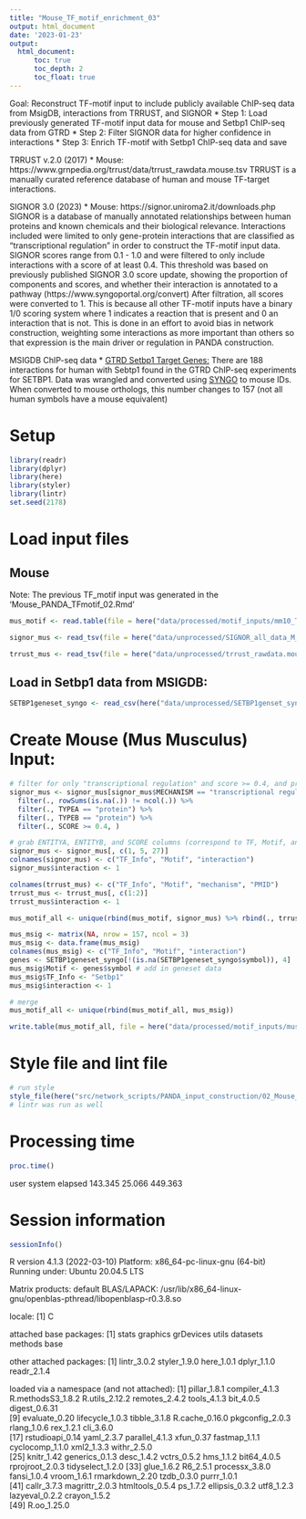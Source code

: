```yaml
---
title: "Mouse_TF_motif_enrichment_03"
output: html_document
date: '2023-01-23'
output:     
  html_document:
      toc: true
      toc_depth: 2
      toc_float: true
---
```


Goal: Reconstruct TF-motif input to include publicly available ChIP-seq data from MsigDB, interactions from TRRUST, and SIGNOR 
* Step 1: Load previously generated TF-motif input data for mouse and Setbp1 ChIP-seq data from GTRD
* Step 2: Filter SIGNOR data for higher confidence in interactions 
* Step 3: Enrich TF-motif with Setbp1 ChIP-seq data and save

TRRUST v.2.0 (2017)
* Mouse: https://www.grnpedia.org/trrust/data/trrust_rawdata.mouse.tsv
TRRUST is a manually curated reference database of human and mouse TF-target interactions. 

SIGNOR 3.0 (2023)
* Mouse: https://signor.uniroma2.it/downloads.php 
SIGNOR is a database of manually annotated relationships between human proteins and known chemicals and their biological relevance. Interactions included were limited to only gene-protein interactions that are classified as "transcriptional regulation" in order to construct the TF-motif input data. SIGNOR scores range from 0.1 - 1.0 and were filtered to only include interactions with a score of at least 0.4. This threshold was based on previously published SIGNOR 3.0 score update, showing the proportion of components and scores, and whether their interaction is annotated to a pathway (https://www.syngoportal.org/convert) After filtration, all scores were converted to 1. This is because all other TF-motif inputs have a binary 1/0 scoring system where 1 indicates a reaction that is present and 0 an interaction that is not. This is done in an effort to avoid bias in network construction, weighting some interactions as more important than others so that expression is the main driver or regulation in PANDA construction. 

MSIGDB ChIP-seq data
* [GTRD Setbp1 Target Genes:](https://www.gsea-msigdb.org/gsea/msigdb/cards/SETBP1_TARGET_GENES.html)
There are 188 interactions for human with Sebtp1 found in the GTRD ChIP-seq experiments for SETBP1. Data was wrangled and converted using [SYNGO](https://www.syngoportal.org/convert) to mouse IDs. When converted to mouse orthologs, this number changes to 157 (not all human symbols have a mouse equivalent)

# Setup
```r
library(readr)
library(dplyr)
library(here)
library(styler)
library(lintr)
set.seed(2178)
```

# Load input files

## Mouse
Note: The previous TF_motif input was generated in the 'Mouse_PANDA_TFmotif_02.Rmd'
```r
mus_motif <- read.table(file = here("data/processed/motif_inputs/mm10_TFmotifs.txt"), sep = "\t") # load in motif data
```

```r
signor_mus <- read_tsv(file = here("data/unprocessed/SIGNOR_all_data_M_musculus_23_01_23.tsv"), col_names = TRUE) # load in motif data
```

```r
trrust_mus <- read_tsv(file = here("data/unprocessed/trrust_rawdata.mouse.tsv"), col_names = "X") # load in motif data
```

## Load in Setbp1 data from MSIGDB:
```r
SETBP1geneset_syngo <- read_csv(here("data/unprocessed/SETBP1genset_syngo.csv"))
```

# Create Mouse (Mus Musculus) Input:
```r
# filter for only "transcriptional regulation" and score >= 0.4, and proteins:
signor_mus <- signor_mus[signor_mus$MECHANISM == "transcriptional regulation", ] %>%
  filter(., rowSums(is.na(.)) != ncol(.)) %>%
  filter(., TYPEA == "protein") %>%
  filter(., TYPEB == "protein") %>%
  filter(., SCORE >= 0.4, )

# grab ENTITYA, ENTITYB, and SCORE columns (correspond to TF, Motif, and Score)
signor_mus <- signor_mus[, c(1, 5, 27)]
colnames(signor_mus) <- c("TF_Info", "Motif", "interaction")
signor_mus$interaction <- 1
```

```r
colnames(trrust_mus) <- c("TF_Info", "Motif", "mechanism", "PMID")
trrust_mus <- trrust_mus[, c(1:2)]
trrust_mus$interaction <- 1
```

```r
mus_motif_all <- unique(rbind(mus_motif, signor_mus) %>% rbind(., trrust_mus))
```

```r
mus_msig <- matrix(NA, nrow = 157, ncol = 3)
mus_msig <- data.frame(mus_msig)
colnames(mus_msig) <- c("TF_Info", "Motif", "interaction")
genes <- SETBP1geneset_syngo[!(is.na(SETBP1geneset_syngo$symbol)), 4]
mus_msig$Motif <- genes$symbol # add in geneset data
mus_msig$TF_Info <- "Setbp1"
mus_msig$interaction <- 1

# merge
mus_motif_all <- unique(rbind(mus_motif_all, mus_msig))
```

```r
write.table(mus_motif_all, file = here("data/processed/motif_inputs/mus_motif_all.txt"), sep = "\t")
```

# Style file and lint file
```r
# run style
style_file(here("src/network_scripts/PANDA_input_construction/02_Mouse_TF_motif_enrichment.Rmd"))
# lintr was run as well
```

# Processing time
```r
proc.time()
```
   user  system elapsed 
143.345  25.066 449.363

# Session information
```r
sessionInfo()
```
R version 4.1.3 (2022-03-10)
Platform: x86_64-pc-linux-gnu (64-bit)
Running under: Ubuntu 20.04.5 LTS

Matrix products: default
BLAS/LAPACK: /usr/lib/x86_64-linux-gnu/openblas-pthread/libopenblasp-r0.3.8.so

locale:
[1] C

attached base packages:
[1] stats     graphics  grDevices utils     datasets  methods   base     

other attached packages:
[1] lintr_3.0.2  styler_1.9.0 here_1.0.1   dplyr_1.1.0  readr_2.1.4 

loaded via a namespace (and not attached):
 [1] pillar_1.8.1      compiler_4.1.3    R.methodsS3_1.8.2 R.utils_2.12.2    remotes_2.4.2     tools_4.1.3       bit_4.0.5         digest_0.6.31    
 [9] evaluate_0.20     lifecycle_1.0.3   tibble_3.1.8      R.cache_0.16.0    pkgconfig_2.0.3   rlang_1.0.6       rex_1.2.1         cli_3.6.0        
[17] rstudioapi_0.14   yaml_2.3.7        parallel_4.1.3    xfun_0.37         fastmap_1.1.1     cyclocomp_1.1.0   xml2_1.3.3        withr_2.5.0      
[25] knitr_1.42        generics_0.1.3    desc_1.4.2        vctrs_0.5.2       hms_1.1.2         bit64_4.0.5       rprojroot_2.0.3   tidyselect_1.2.0 
[33] glue_1.6.2        R6_2.5.1          processx_3.8.0    fansi_1.0.4       vroom_1.6.1       rmarkdown_2.20    tzdb_0.3.0        purrr_1.0.1      
[41] callr_3.7.3       magrittr_2.0.3    htmltools_0.5.4   ps_1.7.2          ellipsis_0.3.2    utf8_1.2.3        lazyeval_0.2.2    crayon_1.5.2     
[49] R.oo_1.25.0  


